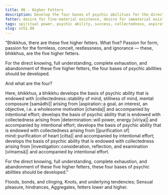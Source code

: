 ```yaml
---
title: 86 - Higher Fetters
description: Develop the four bases of psychic abilities for the direct knowing, full understanding, complete exhaustion, and abandonment of the five higher fetters.
fetter: desire for fine-material existence, desire for immaterial existence, conceit, restlessness, ignorance
tags: spiritual power, psychic ability, success, collectedness, aspiration, persistence, energy, mind, investigation, reflection, close examination, higher fetters, sn, sn45-56, sn51
slug: sn51.86
---
```


"Bhikkhus, there are these five higher fetters. What five? Passion for form, passion for the formless, conceit, restlessness, and ignorance — these, bhikkhus, are the five higher fetters.

For the direct knowing, full understanding, complete exhaustion, and abandonment of these five higher fetters, the four bases of psychic abilities should be developed.

And what are the four?

Here, bhikkhus, a bhikkhu develops the basis of psychic ability that is endowed with |collectedness::stability of mind, stillness of mind, mental composure [samādhi]| arising from |aspiration::a goal, an interest, an objective, i.e. a wholesome motivation [chanda]| and accompanied by intentional effort; develops the basis of psychic ability that is endowed with collectedness arising from |determination::will power, energy [vīriya]| and accompanied by intentional effort; develops the basis of psychic ability that is endowed with collectedness arising from |[purification of] mind::purification of heart [citta]| and accompanied by intentional effort; develops the basis of psychic ability that is endowed with collectedness arising from |investigation::consideration, reflection, and examination [vīmaṃsā]| and accompanied by intentional effort.

For the direct knowing, full understanding, complete exhaustion, and abandonment of these five higher fetters, these four bases of psychic abilities should be developed."

Floods, bonds, and clinging,
Knots, and underlying tendencies;
Sensual pleasure, hindrances,
Aggregates, fetters lower and higher.